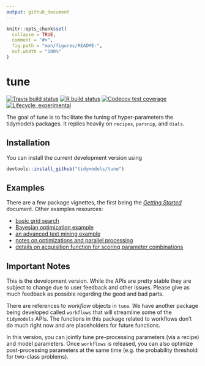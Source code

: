 ```yaml
---
output: github_document
---
```


<!-- README.md is generated from README.Rmd. Please edit that file -->

```r
knitr::opts_chunk$set(
  collapse = TRUE,
  comment = "#>",
  fig.path = "man/figures/README-",
  out.width = "100%"
)
```
# tune

<!-- badges: start -->
[![Travis build status](https://travis-ci.org/tidymodels/tune.svg?branch=master)](https://travis-ci.org/tidymodels/tune)
[![R build status](https://github.com/tidymodels/tune/workflows/R/badge.svg)](https://github.com/tidymodels/tune/actions?workflow=R-full)
[![Codecov test coverage](https://codecov.io/gh/tidymodels/tune/branch/master/graph/badge.svg)](https://codecov.io/gh/tidymodels/tune?branch=master)
[![Lifecycle: experimental](https://img.shields.io/badge/lifecycle-experimental-orange.svg)](https://www.tidyverse.org/lifecycle/#experimental)
<!-- badges: end -->

The goal of tune is to facilitate the tuning of hyper-parameters the tidymodels packages. It replies heavily on `recipes`, `parsnip`, and `dials`. 

## Installation

You can install the current development version using

```r
devtools::install_github("tidymodels/tune")
```

## Examples

There are a few package vignettes, the first being the [_Getting Started_](https://tidymodels.github.io/tune/articles/getting_started.html) document. Other examples resources:

 - [basic grid search](https://tidymodels.github.io/tune/articles/grid.html)
 - [Bayesian optimization example](https://tidymodels.github.io/tune/articles/extras/svm_classification.html)
 - [an advanced text mining example](https://tidymodels.github.io/tune/articles/extras/text_analysis.html)
 - [notes on optimizations and parallel processing](https://tidymodels.github.io/tune/articles/extras/optimizations.html)
 - [details on acquisition function for scoring parameter combinations](https://tidymodels.github.io/tune/articles/acquisition_functions.html)
 
## Important Notes

This is the development version. While the APIs are pretty stable they are subject to change due to user feedback and other issues. Please give as much feedback as possible regarding the good and bad parts. 

There are references to _workflow_ objects in `tune`. We have another package being developed called `workflows` that will streamline some of the `tidymodels` APIs. The functions in this package related to workflows don't do much right now and are placeholders for future functions. 

In this version, you can jointly tune pre-processing parameters (via a recipe) and model parameters. Once `workflows` is released, you can also optimize post-processing parameters at the same time (e.g. the probability threshold for two-class problems). 

 
